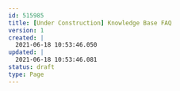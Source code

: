 ---
id: 515985
title: [Under Construction] Knowledge Base FAQ
version: 1
created: |
  2021-06-18 10:53:46.050
updated: |
  2021-06-18 10:53:46.081
status: draft
type: Page
---



